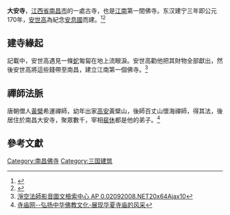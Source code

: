 '''大安寺'''，[[江西省|江西省]][[南昌市|南昌市]]的一處古寺，也是[[江南|江南]]第一間佛寺。东汉建宁三年即公元170年，[[安世高|安世高]]為紀念[[安息國|安息國]]而建。<ref>{{Cite web |url=http://www.shijian.org/n6784c12.aspx |title=佛教纪年史 |access-date=2012-08-14 |archive-date=2011-12-18 |archive-url=https://web.archive.org/web/20111218091619/http://www.shijian.org/n6784c12.aspx |dead-url=yes }}</ref><ref>{{Cite web |url=http://ds.eywedu.com/mingsheng/202.htm |title=南昌市名胜古迹简介 |access-date=2012-08-14 |archive-date=2019-09-24 |archive-url=https://web.archive.org/web/20190924125122/http://ds.eywedu.com/mingsheng/202.htm |dead-url=no }}</ref>

==建寺緣起==
記載中，安世高遇見一條[[蛇|蛇]]匍匐在地上流眼淚。安世高勸他把其財物全部獻出，然後安世高將這些錢帶至南昌，建立江南第一個佛寺。<ref>[http://ft.amtb.tw/dv.aspx?sn=15-13-14 淨空法師影音圖文檢索中心 AP 0.02092008.NET20x64Ajax10]{{dead link|date=2017年12月 |bot=InternetArchiveBot |fix-attempted=yes }}</ref>

==禪師法脈==
唐朝僧人[[黃檗|黃檗]]希運禪師，幼年出家[[高安|高安]]黃檗山，後師百丈山懷海禪師，得其法，後居住於南昌大安寺，聚眾數千，宰相[[裴休|裴休]]都是他的弟子。<ref>[http://www.simiao.net/whys/whys_show.asp?id=2323 寺庙网--弘扬中华佛教文化-展现华夏寺庙的风采]{{Dead link|date=2018年7月 |bot=InternetArchiveBot |fix-attempted=no }}</ref>

==參考文獻==
{{reflist}}

{{老南昌}}
{{江城名迹}}
[[Category:南昌佛寺|Category:南昌佛寺]]
[[Category:三国建筑|Category:三国建筑]]